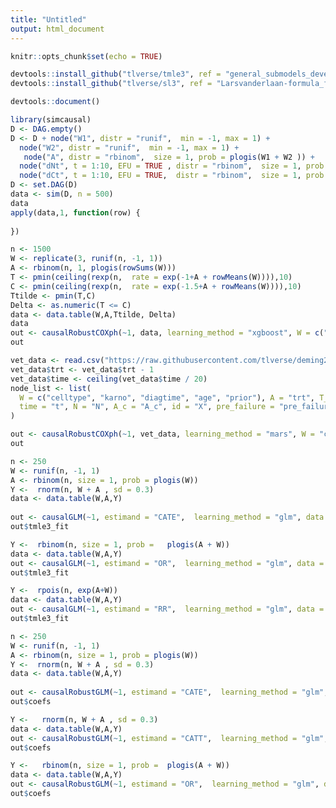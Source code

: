 ```yaml
---
title: "Untitled"
output: html_document
---
```


```r
knitr::opts_chunk$set(echo = TRUE)
```


```r
devtools::install_github("tlverse/tmle3", ref = "general_submodels_devel" )
devtools::install_github("tlverse/sl3", ref = "Larsvanderlaan-formula_fix")
```


```r
devtools::document()

```

```r

library(simcausal)
D <- DAG.empty()
D <- D + node("W1", distr = "runif",  min = -1, max = 1) + 
  node("W2", distr = "runif",  min = -1, max = 1) + 
   node("A", distr = "rbinom",  size = 1, prob = plogis(W1 + W2 )) +
  node("dNt", t = 1:10, EFU = TRUE , distr = "rbinom",  size = 1, prob = exp(0.5*A)*0.1*plogis(W1 + W2 + t)) +
  node("dCt", t = 1:10, EFU = TRUE,  distr = "rbinom",  size = 1, prob = 0.1*plogis(W1 + W2 + t)) 
D <- set.DAG(D)
data <- sim(D, n = 500)
data
apply(data,1, function(row) {
  
})
```

```r
n <- 1500
W <- replicate(3, runif(n, -1, 1))
A <- rbinom(n, 1, plogis(rowSums(W)))
T <- pmin(ceiling(rexp(n,  rate = exp(-1+A + rowMeans(W)))),10)
C <- pmin(ceiling(rexp(n,  rate = exp(-1.5+A + rowMeans(W)))),10)
Ttilde <- pmin(T,C)
Delta <- as.numeric(T <= C)
data <- data.table(W,A,Ttilde, Delta)
data
out <- causalRobustCOXph(~1, data, learning_method = "xgboost", W = c("V1", "V2", "V3"), "A" = "A", Ttilde = "Ttilde", Delta = "Delta", formula_Y = ~ . )
out
```


```R
vet_data <- read.csv("https://raw.githubusercontent.com/tlverse/deming2019-workshop/master/data/veteran.csv")
vet_data$trt <- vet_data$trt - 1
vet_data$time <- ceiling(vet_data$time / 20)
node_list <- list(
  W = c("celltype", "karno", "diagtime", "age", "prior"), A = "trt", T_tilde = "time", Delta = "status",
  time = "t", N = "N", A_c = "A_c", id = "X", pre_failure = "pre_failure"
)

out <- causalRobustCOXph(~1, vet_data, learning_method = "mars", W = "celltype", "A" = "trt", Ttilde = "time", Delta = "status")
out
```

```r
n <- 250
W <- runif(n, -1, 1)
A <- rbinom(n, size = 1, prob = plogis(W))
Y <-  rnorm(n, W + A , sd = 0.3)
data <- data.table(W,A,Y)
 
out <- causalGLM(~1, estimand = "CATE",  learning_method = "glm", data = data, W = "W", A = "A", Y = "Y")
out$tmle3_fit

Y <-  rbinom(n, size = 1, prob =   plogis(A + W))
data <- data.table(W,A,Y)
out <- causalGLM(~1, estimand = "OR",  learning_method = "glm", data = data, W = "W", A = "A", Y = "Y")
out$tmle3_fit

Y <-  rpois(n, exp(A+W))
data <- data.table(W,A,Y)
out <- causalGLM(~1, estimand = "RR",  learning_method = "glm", data = data, W = "W", A = "A", Y = "Y")
out$tmle3_fit
```


```r
n <- 250
W <- runif(n, -1, 1)
A <- rbinom(n, size = 1, prob = plogis(W))
Y <-  rnorm(n, W + A , sd = 0.3)
data <- data.table(W,A,Y)
 
out <- causalRobustGLM(~1, estimand = "CATE",  learning_method = "glm", data = data, W = "W", A = "A", Y = "Y")
out$coefs

Y <-   rnorm(n, W + A , sd = 0.3)
data <- data.table(W,A,Y)
out <- causalRobustGLM(~1, estimand = "CATT",  learning_method = "glm", data = data, W = "W", A = "A", Y = "Y")
out$coefs

Y <-   rbinom(n, size = 1, prob =  plogis(A + W))
data <- data.table(W,A,Y)
out <- causalRobustGLM(~1, estimand = "OR",  learning_method = "glm", data = data, W = "W", A = "A", Y = "Y")
out$coefs
```
